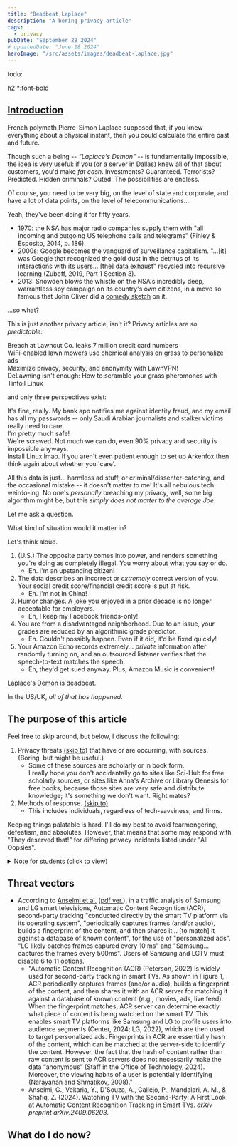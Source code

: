 ```yaml
---
title: "Deadbeat Laplace"
description: "A boring privacy article"
tags:
  - privacy
pubDate: "September 28 2024"
# updatedDate: "June 18 2024"
heroImage: "/src/assets/images/deadbeat-laplace.jpg"
---
```


todo:

h2 *:font-bold



<h2 id="introduction" class="mt-0"><a href="#introduction">Introduction</a></h2>

French polymath Pierre-Simon Laplace supposed that, if you knew everything
about a physical instant, then you could calculate the entire past and future.

Though such a being -- _"Laplace's Demon"_ -- is fundamentally impossible,
the idea is very useful: if you (or a server in Dallas) knew all of that about
customers, you'd make _fat cash_. Investments? Guaranteed. Terrorists?
Predicted. Hidden criminals? Outed! The possibilities are endless.

Of course, you need to be very big, on the level of state and corporate, and
have a lot of data points, on the level of telecommunications...

Yeah, they've been doing it for fifty years.

- 1970: the NSA has major radio companies supply them
  with "all incoming and outgoing US telephone calls and telegrams"
  (Finley & Esposito, 2014, p. 186).
- 2000s: Google becomes the vanguard of surveillance capitalism.
  "...\[it\] was Google that recognized the gold dust in the detritus of its
  interactions with its users... \[the\] data exhaust" recycled into
  recursive learning (Zuboff, 2019, Part 1 Section 3).
- 2013: Snowden blows the whistle on the NSA's incredibly deep,
  warrantless spy campaign on its country's own citizens, in a move so famous
  that John Oliver did a [comedy sketch](https://www.youtube.com/watch?v=XEVlyP4_11M)
  on it.

...so what?

This is just another privacy article, isn't it? Privacy articles are _so predictable_:

<div class="grid grid-cols-2 gap-2 *:p-2 *:border-2 *:border-[var(--white)] *:rounded-lg *:*:m-0">
  <div>Breach at Lawncut Co. leaks 7 million credit card numbers</div>
  <div>
    WiFi-enabled lawn mowers use chemical analysis on grass to personalize ads
  </div>
  <div>Maximize privacy, security, and anonymity with LawnVPN!</div>
  <div>
    DeLawning isn't enough: How to scramble your grass pheromones with Tinfoil
    Linux
  </div>
</div>

and only three perspectives exist:

<div class="grid grid-cols-2 gap-2 *:p-2 *:border-2 *:border-[var(--white)] *:rounded-lg *:*:m-0">
  <div class="row-span-2">
    It's fine, really. My bank app notifies me against identity fraud, and my
    email has all my passwords -- only Saudi Arabian journalists and stalker
    victims really need to care.
    <br />
    I'm pretty much safe!
  </div>
  <div>
    We're screwed. Not much we can do, even 90% privacy and security is
    impossible anyways.
  </div>
  <div>
    Install Linux lmao. If you aren't even patient enough to set up Arkenfox
    then think again about whether you 'care'.
  </div>
</div>

All this data is just... harmless ad stuff, or criminal/dissenter-catching, and
the occasional mistake -- it doesn't matter to me! It's all nebulous tech
weirdo-ing. No one's _personally_ breaching my privacy, well, some big algorithm
might be, but this _simply does not matter to the average Joe_.

Let me ask a question.

What kind of situation would it matter in?

Let's think aloud.

1. (U.S.) The opposite party comes into power, and renders something you're
  doing as completely illegal. You worry about what you say or do.
    - Eh. I'm an upstanding citizen!
2. The data describes an incorrect or _extremely_ correct version of you.
  Your social credit score/financial credit score is put at risk.
    - Eh. I'm not in China!
3. Humor changes. A joke you enjoyed in a prior decade is no longer acceptable
  for employers.
    - Eh, I keep my Facebook friends-only!
4. You are from a disadvantaged neighborhood. Due to an issue, your grades are
  reduced by an algorithmic grade predictor.
    - Eh. Couldn't possibly happen. Even if it did, it'd be fixed quickly!
5. Your Amazon Echo records extremely... _private_ information after randomly
  turning on, and an outsourced listener verifies that the speech-to-text matches
  the speech.
    - Eh, they'd get sued anyway. Plus, Amazon Music is convenient!

Laplace's Demon is deadbeat.

In the US/UK, _all of that has happened_.

## The purpose of this article

Feel free to skip around, but below, I discuss the following:

1. Privacy threats <a href="#threat-vectors">(skip to)</a> that have or are occurring, with sources. (Boring, but
might be useful.)
    - Some of these sources are scholarly or in book form. <br />
      I really hope you
      don't accidentally go to sites like Sci-Hub for free scholarly sources, or
      sites like Anna's Archive or Library Genesis for free books,
      because those sites are very safe and distribute knowledge; it's something
      we don't want. Right mates?
2. Methods of response. <a href="#what-do-i-do-now">(skip to)</a>
    - This includes individuals, regardless of tech-savviness, and firms.

Keeping things palatable is hard. I'll do my best to avoid fearmongering,
defeatism, and absolutes. However, that means that some may respond with
"They deserved that!" for differing privacy incidents listed under "All Oopsies".

<details class="p-2 mr-8 border-2 border-[var(--white)] rounded-lg">
  <summary>Note for students (click to view)</summary>

<b>HISTORICAL CONTEXT:</b> Corporate digital surveillance capitalism since the
2000s, along with state digital surveillance as illustrated by Snowden's 2013
leak, has exacerbated over time, leading to an increased concern in online
privacy, awareness, and alleviation.

<b>INTENDED AUDIENCE</b>: Citizens, technically savvy or not, and people in
power at relevant firms, who want verifiably real, actionable, colorful
information without combing through research papers, repetitive slog, or overly
biased views.

<b>PURPOSE:</b> To provide a concise, verifiable list of issue vectors and
mitigations, including specific citations, summaries, and brief analyses.

<b>POINT OF VIEW:</b> Online privacy is a disaster, but everyone deserves
privacy, regardless of background.

</details>

## Threat vectors

- According to [Anselmi et al.](https://arxiv.org/html/2409.06203v1) ([pdf ver.](https://arxiv.org/pdf/2409.06203)), in a traffic analysis of Samsung and LG smart televisions, Automatic Content Recognition (ACR), second-party tracking "conducted directly by the smart TV platform via its operating system", "periodically captures frames (and/or audio), builds a fingerprint of the content, and then shares it... \[to match\] it against a database of known content", for the use of "personalized ads". "LG likely batches frames capured every 10 ms" and "Samsung... captures the frames every 500ms". Users of Samsung and LGTV must disable [6 to 11 options](https://arxiv.org/html/2409.06203v1#A0.T1).
	- "Automatic Content Recognition (ACR) (Peterson, 2022) is widely used for second-party tracking in smart TVs. As shown in Figure 1, ACR periodically captures frames (and/or audio), builds a fingerprint of the content, and then shares it with an ACR server for matching it against a database of known content (e.g., movies, ads, live feed). When the fingerprint matches, ACR server can determine exactly what piece of content is being watched on the smart TV. This enables smart TV platforms like Samsung and LG to profile users into audience segments (Center, 2024; LG, 2022), which are then used to target personalized ads. Fingerprints in ACR are essentially hash of the content, which can be matched at the server-side to identify the content. However, the fact that the hash of content rather than raw content is sent to ACR servers does not necessarily make the data “anonymous” (Staff in the Office of Technology, 2024). Moreover, the viewing habits of a user is potentially identifying (Narayanan and Shmatikov, 2008)."
	- Anselmi, G., Vekaria, Y., D'Souza, A., Callejo, P., Mandalari, A. M., & Shafiq, Z. (2024). Watching TV with the Second-Party: A First Look at Automatic Content Recognition Tracking in Smart TVs. _arXiv preprint arXiv:2409.06203_.

## What do I do now?